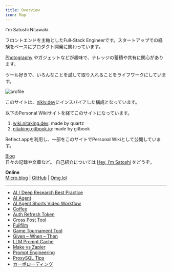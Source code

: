 ```yaml
---
title: Overview
icon: Map
---
```


I'm Satoshi Nitawaki.

フロントエンドを主軸としたFull-Stack Engineerです。スタートアップでの経験をベースにプロダクト開発に関わっています。

[Photography](/photography) やガジェットなどが趣味で、ナレッジの蓄積や共有に関心があります。

ツール好きで、いろんなことを試して取り入れることをライフワークにしています。

<img
    src="https://raw.githubusercontent.com/nitaking/media/main/wiki.nitaking.dev/profile.png" alt="profile"
    width={600}
/>

このサイトは、[nikiv.dev](https://nikiv.dev/)にインスパイアした構成となっています。

以下のPersonal Wikiサイトを経てこのサイトになっています。
1. [wiki.nitaking.dev](https://wiki.nitaking.dev/): made by quartz
2. [nitaking.gitbook.io](https://nitaking.gitbook.io): made by gitbook

Reflect.appを利用し、一部をこのサイトでPersonal Wikiとして公開しています。


[Blog](https://www.nitaking.dev)\
日々の記録や文章など。 自己紹介については [Hey, I’m Satoshi](https://www.nitaking.dev/about/) をどうぞ。

**Online**\
[Micro.blog](https://nitaking.micro.blog/) | [GitHub](https://github.com/nitaking) | [Omg.lol](https://nitaking.omg.lol/)

---

- [AI / Deep Research Best Practice](https://reflect.site/g/nitaking/deep-research-best-practice/de6235ee33524bf490079a3931a6d9ab)
- [AI Agent](https://reflect.site/g/nitaking/ai-agent/936c600ddbfa493faa6c887ec7046543)
- [AI Agent Shorts Video Workflow](https://reflect.site/g/nitaking/ai-agent-shorts-video-workflow/66d1c834758644829cca438ede463a36)
- [Coffee](https://reflect.site/g/nitaking/coffee/f6774e6e94b9433da4d0f26a16fc3292)
- [Auth Refresh Token](https://reflect.site/g/nitaking/auth-reflesh-token/ce117ce2ec9e45d8aa60feac77d16c43)
- [Cross Post Tool](https://reflect.site/g/nitaking/crosspost-tool/ed40c8741f614bdeb878655415abbbb8)
- [Fujifilm](https://reflect.site/g/nitaking/fujifilm/fujifilm)
- [Game Tournament Tool](https://reflect.site/g/nitaking/game-tool/c5763d2cbb574751a49765f38deadb85)
- [Given – When – Then](https://reflect.site/g/nitaking/given--when--then/133e16f1881a45ecb78f096b27f68b0e)
- [LLM Prompt Cache](https://reflect.site/g/nitaking/llm-prompt-cache/44d57d234c9d453ca94a2f7ebc56abd2)
- [Make vs Zapier](https://reflect.site/g/nitaking/make-vs-zapier/647506b2db3744f3b9b6e2f90308707b)
- [Prompt Engineering](https://reflect.site/g/nitaking/prompt-engineering/ebd0d3f6e774442eb9a383dcc80b7a02)
- [ProxySQL Tips](https://reflect.site/g/nitaking/tips-proxysql/0e5fd7dd3a5b4c24b279fabc18a0f3ac)
- [カーボローディング](https://reflect.site/g/nitaking//7604687d5f134441837d9626795da7fa)
